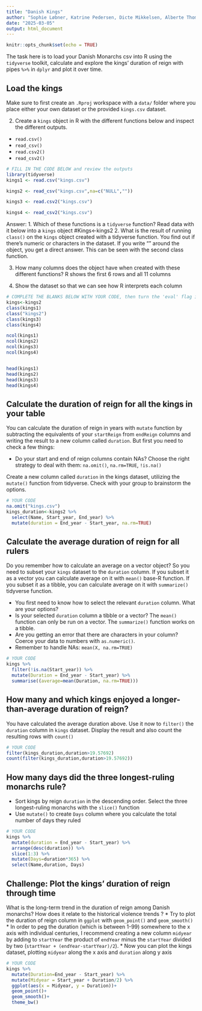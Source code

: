 ```yaml
---
title: "Danish Kings"
author: "Sophie Løbner, Katrine Pedersen, Dicte Mikkelsen, Alberte Thomsen."
date: "2025-03-05"
output: html_document
---
```

```r
knitr::opts_chunk$set(echo = TRUE)
```
The task here is to load your Danish Monarchs csv into R using the `tidyverse` toolkit, calculate and explore the kings' duration of reign with pipes `%>%` in `dplyr` and plot it over time.

## Load the kings
Make sure to first create an  `.Rproj` workspace with a `data/` folder where you place either your own dataset or the provided `kings.csv` dataset. 

2. Create a `kings` object in R with the different functions below and inspect the different outputs.
-  `read.csv()`
-  `read_csv()`
-  `read.csv2()` 
-  `read_csv2()`
```r
# FILL IN THE CODE BELOW and review the outputs
library(tidyverse)
kings1 <- read.csv("kings.csv")

kings2 <- read_csv("kings.csv",na=c("NULL",""))

kings3 <- read.csv2("kings.csv")

kings4 <- read_csv2("kings.csv")
```
Answer: 
1. Which of these functions is a `tidyverse` function? Read data with it below into a `kings` object
#Kings<-kings2
2. What is the result of running `class()` on the `kings` object created with a tidyverse function.
You find out if there's numeric or characters in the dataset. If you write "" around the object, you get a direct answer. This can be seen with the second class function. 

3. How many columns does the object have when created with these different functions?
R shows the first 6 rows and all 11 columns

4. Show the dataset so that we can see how R interprets each column
```r
# COMPLETE THE BLANKS BELOW WITH YOUR CODE, then turn the 'eval' flag in this chunk to TRUE.
kings<-kings2
class(kings1)
class("kings2")
class(kings3)
class(kings4)

ncol(kings1)
ncol(kings2)
ncol(kings3)
ncol(kings4)


head(kings1)
head(kings2)
head(kings3)
head(kings4)

```

## Calculate the duration of reign for all the kings in your table
You can calculate the duration of reign in years with `mutate` function by subtracting the equivalents of your `startReign` from `endReign` columns and writing the result to a new column called `duration`. But first you need to check a few things:

* Do your start and end of reign columns contain NAs? Choose the right strategy to deal with them: `na.omit()`, `na.rm=TRUE`, `!is.na()`

Create a new column called  `duration` in the kings dataset, utilizing the `mutate()` function from tidyverse. Check with your group to brainstorm the options.

```r
# YOUR CODE
na.omit("kings.csv")
kings_duration<-kings2 %>% 
  select(Name, Start_year, End_year) %>% 
  mutate(duration = End_year - Start_year, na.rm=TRUE)
```

## Calculate the average duration of reign for all rulers
Do you remember how to calculate an average on a vector object? So you need to subset your `kings` dataset to the `duration` column. If you subset it as a vector you can calculate average on it with `mean()` base-R function. If you subset it as a tibble, you can calculate average on it with `summarize()` tidyverse function.

* You first need to know how to select the relevant `duration` column. What are your options?
* Is your selected `duration` column a tibble or a vector? The `mean()` function can only be run on a vector. The `summarize()` function works on a tibble.
* Are you getting an error that there are characters in your column? Coerce your data to numbers with `as.numeric()`.
* Remember to handle NAs: `mean(X, na.rm=TRUE)`
```r
# YOUR CODE
kings %>% 
  filter(!is.na(Start_year)) %>% 
  mutate(Duration = End_year - Start_year) %>% 
  summarise((average=mean(Duration, na.rm=TRUE)))
```

## How many and which kings enjoyed a longer-than-average duration of reign?
You have calculated the average duration above. Use it now to `filter()` the `duration` column in  `kings` dataset. Display the result and also  count the resulting rows with `count()`

```r
# YOUR CODE
filter(kings_duration,duration>19.57692)
count(filter(kings_duration,duration>19.57692))
```


## How many days did the three longest-ruling monarchs rule? 
* Sort kings by reign `duration` in the descending order. Select the three longest-ruling monarchs with the `slice()` function
* Use `mutate()` to create `Days` column where you calculate the total number of days they ruled

```r
# YOUR CODE
kings %>% 
  mutate(duration = End_year - Start_year) %>% 
  arrange(desc(duration)) %>% 
  slice(1:3) %>% 
  mutate(Days=duration*365) %>% 
  select(Name,duration, Days)

```
## Challenge: Plot the kings' duration of reign through time
What is the long-term trend in the duration of reign among Danish monarchs? How does it relate to the historical violence trends ? 
* Try to plot the duration of reign column in `ggplot` with `geom_point()` and  `geom_smooth()`
* In order to peg the duration (which is between 1-99) somewhere to the x axis with individual centuries, I recommend creating a new column `midyear` by adding to `startYear` the product of `endYear` minus the `startYear` divided by two (`startYear + (endYear-startYear)/2`).
* Now you can plot the kings dataset, plotting `midyear` along the x axis and `duration` along y axis

```r
# YOUR CODE
kings %>% 
  mutate(Duration=End_year - Start_year) %>% 
  mutate(Midyear = Start_year + Duration/2) %>% 
  ggplot(aes(x = Midyear, y = Duration))+
  geom_point()+
  geom_smooth()+
  theme_bw()
```